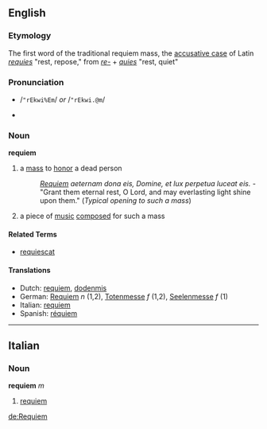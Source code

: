 ==English== {{wikipedia}}
===Etymology===
The first word of the traditional requiem mass, the [[accusative case]] of Latin ''[[requies]]'' "rest, repose," from ''[[re-]]'' + ''[[quies]]'' "rest, quiet" 

=== Pronunciation ===
*{{SAMPA}} /<tt>"rEkwi%Em</tt>/ ''or'' /<tt>"rEkwi.@m</tt>/
*{{IPA|/ˈrɛkwiˌɛm/ ''or'' /ˈrɛkwi.əm/}}

===Noun===
'''requiem'''
# a [[mass]] to [[honor]] a dead person
#: ''[[Requiem]] aeternam dona eis, Domine, et lux perpetua luceat eis.'' - "Grant them eternal rest, O Lord, and may everlasting light shine upon them." (''Typical opening to such a mass'')
# a piece of [[music]] [[composed]] for such a mass

==== Related Terms ====
*[[requiescat]]

==== Translations ====
{{top}}
*Dutch: [[requiem#Dutch|requiem]], [[dodenmis]]
*German: [[Requiem#German|Requiem]] ''n'' (1,2), [[Totenmesse]] ''f'' (1,2), [[Seelenmesse]] ''f'' (1)
*Italian: [[requiem#Italian|requiem]]
*Spanish: [[réquiem]] 
{{bottom}}
----
==Italian==
===Noun===
'''requiem'''  ''m''
# [[requiem#English|requiem]]

[[de:Requiem]]